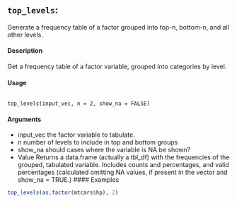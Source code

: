 ## ``top_levels``: 

Generate a frequency table of a factor grouped into top-n, bottom-n, and all other levels.

#### Description

Get a frequency table of a factor variable, grouped into categories by level.

#### Usage 

<pre><code>
top_levels(input_vec, n = 2, show_na = FALSE)
</code></pre> 

#### Arguments
*  input_vec the factor variable to tabulate.
* n number of levels to include in top and bottom groups
* show_na should cases where the variable is NA be shown?
* Value Returns a data.frame (actually a tbl_df) with the frequencies of the grouped, tabulated variable.
Includes counts and percentages, and valid percentages (calculated omitting NA values, if present in
                                                        the vector and show_na = TRUE.)
#### Examples
```r
top_levels(as.factor(mtcars$hp), 2)
```
